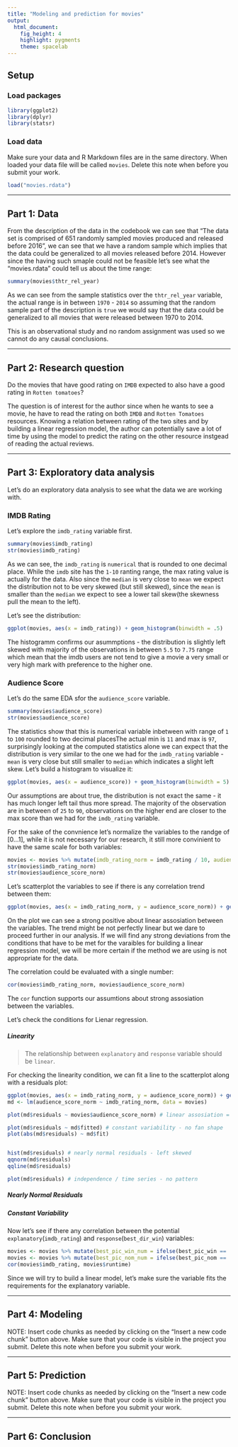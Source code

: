 ```yaml
---
title: "Modeling and prediction for movies"
output: 
  html_document: 
    fig_height: 4
    highlight: pygments
    theme: spacelab
---
```


## Setup

### Load packages

```r
library(ggplot2)
library(dplyr)
library(statsr)
```

### Load data

Make sure your data and R Markdown files are in the same directory. When loaded
your data file will be called `movies`. Delete this note when before you submit 
your work. 

```r
load("movies.rdata")
```

* * *

## Part 1: Data

From the description of the data in the codebook we can see that "The data set is comprised of 651 randomly sampled movies produced and released before 2016", we can see that we have a random sample which implies that the data could be generalized to all movies released before 2014. However since the having such smaple could not be feasible let's see what the "movies.rdata" could tell us about the time range:

```r
summary(movies$thtr_rel_year)
```

As we can see from the sample statistics over the `thtr_rel_year` variable, the actual range is in between `1970` - `2014` so assuming that the random sample part of the description is `true` we would say that the data could be generalized to all movies that were released between 1970 to 2014.

This is an observational study and no random assignment was used so we cannot do any causal conclusions.

* * *

## Part 2: Research question

Do the movies that have good rating on `IMDB` expected to also have a good rating in `Rotten tomatoes`?

The question is of interest for the author since when he wants to see a movie, he have to read the rating on both `IMDB` and `Rotten Tomatoes` resources. Knowing a relation between rating of the two sites and by building a linear regression model, the author can potentially save a lot of time by using the model to predict the rating on the other resource instgead of reading the actual reviews.

* * *

## Part 3: Exploratory data analysis

Let's do an exploratory data analysis to see what the data we are working with.

### IMDB Rating

Let's explore the `imdb_rating` variable first.

```r
summary(movies$imdb_rating)
str(movies$imdb_rating)
```

As we can see, the `imdb_rating` is `numerical` that is rounded to one decimal place. While the `imdb` site has the `1-10` ranting range, the max rating value is actually for the data. Also since the `median` is very close to `mean` we expect the distribution not to be very skewed (but still skewed), since the `mean` is smaller than the `median` we expect to see a lower tail skew(the skewness pull the mean to the left).

Let's see the distribution:

```r
ggplot(movies, aes(x = imdb_rating)) + geom_histogram(binwidth = .5)
```

The histogramm confirms our asummptions - the distribution is slightly left skewed with majority of the observations in between `5.5` to `7.75` range which mean that the imdb users are not tend to give a movie a very small or very high mark with preference to the higher one.


### Audience Score

Let's do the same EDA sfor the `audience_score` variable.

```r
summary(movies$audience_score)
str(movies$audience_score)
```

The statistics show that this is numerical variable inbetween with range of `1` to `100` rounded to two decimal placesThe actual min is `11` and max is `97`, surprisingly looking at the computed statistics alone we can expect that the distribution is very similar to the one we had for the `imdb_rating` variable - `mean` is very close but still smaller to `median` which indicates a slight left skew. Let's build a histogram to visualize it:

```r
ggplot(movies, aes(x = audience_score)) + geom_histogram(binwidth = 5)
```

Our assumptions are about true, the distribution is not exact the same - it has much longer left tail thus more spread. The majority of the observation are in between of `25` to `90`, observations on the higher end are closer to the max score than we had for the `imdb_rating` variable.

For the sake of the convnience let's normalize the variables to the randge of [0...1], while it is not necessary for our research, it still more convinient to have the same scale for both variables:

```r
movies <- movies %>% mutate(imdb_rating_norm = imdb_rating / 10, audience_score_norm = audience_score / 100)
str(movies$imdb_rating_norm)
str(movies$audience_score_norm)
```

Let's scatterplot the variables to see if there is any correlation trend between them:

```r
ggplot(movies, aes(x = imdb_rating_norm, y = audience_score_norm)) + geom_jitter()
```

On the plot we can see a strong positive about linear assosiation between the variables. The trend might be not perfectly linear but we dare to proceed further in our analysis. If we will find any strong deviations from the conditions that have to be met for the varaibles for building a linear regression model, we will be more certain if the method we are using is not appropriate for the data.

The correlation could be evaluated with a single number:

```r
cor(movies$imdb_rating_norm, movies$audience_score_norm)
```

The `cor` function supports our assumtions about strong assosiation between the variables.

Let's check the conditions for Lienar regression.

##### Linearity

> The relationship between `explanatory` and `response` variable should be `linear`.

For checking the linearity condition, we can fit a line to the scatterplot along with a residuals plot:

```r
ggplot(movies, aes(x = imdb_rating_norm, y = audience_score_norm)) + geom_jitter() + geom_smooth(method = "lm")
md <- lm(audience_score_norm ~ imdb_rating_norm, data = movies)

plot(md$residuals ~ movies$audience_score_norm) # linear assosiation = random scatter
```

```r
plot(md$residuals ~ md$fitted) # constant variability - no fan shape
plot(abs(md$residuals) ~ md$fit)


hist(md$residuals) # nearly normal residuals - left skewed
qqnorm(md$residuals)
qqline(md$residuals)

plot(md$residuals) # independence / time series - no pattern

```


##### Nearly Normal Residuals

##### Constant Variability


Now let's see if there any correlation between the potential `explanatory`(`imdb_rating`) and `response`(`best_dir_win`) variables:

```r

movies <- movies %>% mutate(best_pic_win_num = ifelse(best_pic_win == 'yes', 1, 0))
movies <- movies %>% mutate(best_pic_nom_num = ifelse(best_pic_nom == 'yes', 1, 0))
cor(movies$imdb_rating, movies$runtime)
```

Since we will try to build a linear model, let's make sure the variable fits the requirements for the explanatory variable.


* * *

## Part 4: Modeling

NOTE: Insert code chunks as needed by clicking on the "Insert a new code chunk" 
button above. Make sure that your code is visible in the project you submit. 
Delete this note when before you submit your work.

* * *

## Part 5: Prediction

NOTE: Insert code chunks as needed by clicking on the "Insert a new code chunk" 
button above. Make sure that your code is visible in the project you submit. 
Delete this note when before you submit your work.

* * *

## Part 6: Conclusion


